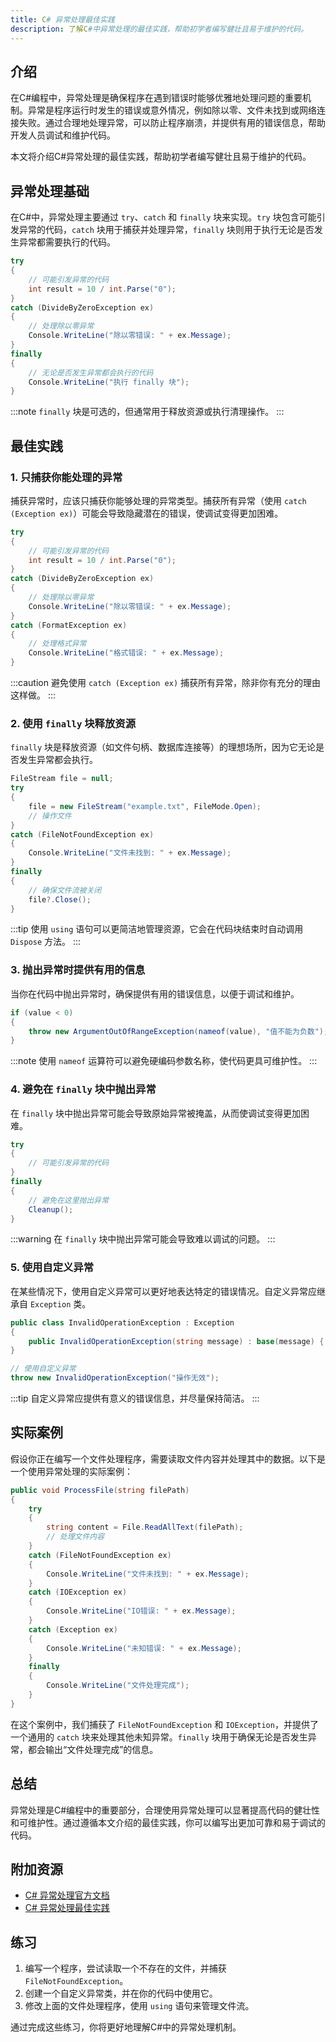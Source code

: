```yaml
---
title: C# 异常处理最佳实践
description: 了解C#中异常处理的最佳实践，帮助初学者编写健壮且易于维护的代码。
---
```


## 介绍

在C#编程中，异常处理是确保程序在遇到错误时能够优雅地处理问题的重要机制。异常是程序运行时发生的错误或意外情况，例如除以零、文件未找到或网络连接失败。通过合理地处理异常，可以防止程序崩溃，并提供有用的错误信息，帮助开发人员调试和维护代码。

本文将介绍C#异常处理的最佳实践，帮助初学者编写健壮且易于维护的代码。

## 异常处理基础

在C#中，异常处理主要通过 `try`、`catch` 和 `finally` 块来实现。`try` 块包含可能引发异常的代码，`catch` 块用于捕获并处理异常，`finally` 块则用于执行无论是否发生异常都需要执行的代码。

```csharp
try
{
    // 可能引发异常的代码
    int result = 10 / int.Parse("0");
}
catch (DivideByZeroException ex)
{
    // 处理除以零异常
    Console.WriteLine("除以零错误: " + ex.Message);
}
finally
{
    // 无论是否发生异常都会执行的代码
    Console.WriteLine("执行 finally 块");
}
```

:::note
`finally` 块是可选的，但通常用于释放资源或执行清理操作。
:::

## 最佳实践

### 1. 只捕获你能处理的异常

捕获异常时，应该只捕获你能够处理的异常类型。捕获所有异常（使用 `catch (Exception ex)`）可能会导致隐藏潜在的错误，使调试变得更加困难。

```csharp
try
{
    // 可能引发异常的代码
    int result = 10 / int.Parse("0");
}
catch (DivideByZeroException ex)
{
    // 处理除以零异常
    Console.WriteLine("除以零错误: " + ex.Message);
}
catch (FormatException ex)
{
    // 处理格式异常
    Console.WriteLine("格式错误: " + ex.Message);
}
```

:::caution
避免使用 `catch (Exception ex)` 捕获所有异常，除非你有充分的理由这样做。
:::

### 2. 使用 `finally` 块释放资源

`finally` 块是释放资源（如文件句柄、数据库连接等）的理想场所，因为它无论是否发生异常都会执行。

```csharp
FileStream file = null;
try
{
    file = new FileStream("example.txt", FileMode.Open);
    // 操作文件
}
catch (FileNotFoundException ex)
{
    Console.WriteLine("文件未找到: " + ex.Message);
}
finally
{
    // 确保文件流被关闭
    file?.Close();
}
```

:::tip
使用 `using` 语句可以更简洁地管理资源，它会在代码块结束时自动调用 `Dispose` 方法。
:::

### 3. 抛出异常时提供有用的信息

当你在代码中抛出异常时，确保提供有用的错误信息，以便于调试和维护。

```csharp
if (value < 0)
{
    throw new ArgumentOutOfRangeException(nameof(value), "值不能为负数");
}
```

:::note
使用 `nameof` 运算符可以避免硬编码参数名称，使代码更具可维护性。
:::

### 4. 避免在 `finally` 块中抛出异常

在 `finally` 块中抛出异常可能会导致原始异常被掩盖，从而使调试变得更加困难。

```csharp
try
{
    // 可能引发异常的代码
}
finally
{
    // 避免在这里抛出异常
    Cleanup();
}
```

:::warning
在 `finally` 块中抛出异常可能会导致难以调试的问题。
:::

### 5. 使用自定义异常

在某些情况下，使用自定义异常可以更好地表达特定的错误情况。自定义异常应继承自 `Exception` 类。

```csharp
public class InvalidOperationException : Exception
{
    public InvalidOperationException(string message) : base(message) { }
}

// 使用自定义异常
throw new InvalidOperationException("操作无效");
```

:::tip
自定义异常应提供有意义的错误信息，并尽量保持简洁。
:::

## 实际案例

假设你正在编写一个文件处理程序，需要读取文件内容并处理其中的数据。以下是一个使用异常处理的实际案例：

```csharp
public void ProcessFile(string filePath)
{
    try
    {
        string content = File.ReadAllText(filePath);
        // 处理文件内容
    }
    catch (FileNotFoundException ex)
    {
        Console.WriteLine("文件未找到: " + ex.Message);
    }
    catch (IOException ex)
    {
        Console.WriteLine("IO错误: " + ex.Message);
    }
    catch (Exception ex)
    {
        Console.WriteLine("未知错误: " + ex.Message);
    }
    finally
    {
        Console.WriteLine("文件处理完成");
    }
}
```

在这个案例中，我们捕获了 `FileNotFoundException` 和 `IOException`，并提供了一个通用的 `catch` 块来处理其他未知异常。`finally` 块用于确保无论是否发生异常，都会输出“文件处理完成”的信息。

## 总结

异常处理是C#编程中的重要部分，合理使用异常处理可以显著提高代码的健壮性和可维护性。通过遵循本文介绍的最佳实践，你可以编写出更加可靠和易于调试的代码。

## 附加资源

- [C# 异常处理官方文档](https://docs.microsoft.com/en-us/dotnet/csharp/programming-guide/exceptions/)
- [C# 异常处理最佳实践](https://docs.microsoft.com/en-us/dotnet/standard/exceptions/best-practices-for-exceptions)

## 练习

1. 编写一个程序，尝试读取一个不存在的文件，并捕获 `FileNotFoundException`。
2. 创建一个自定义异常类，并在你的代码中使用它。
3. 修改上面的文件处理程序，使用 `using` 语句来管理文件流。

通过完成这些练习，你将更好地理解C#中的异常处理机制。